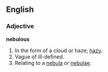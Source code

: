 ==English==

===Adjective===
'''nebulous'''
# In the form of a cloud or haze; [[hazy]].
# Vague of ill-defined.
# Relating to a [[nebula]] or [[nebulae]].